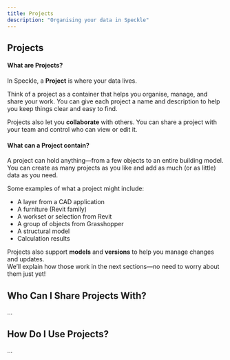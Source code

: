 ```yaml
---
title: Projects  
description: "Organising your data in Speckle"
---
```

## Projects
#### What are Projects?

In Speckle, a **Project** is where your data lives.

Think of a project as a container that helps you organise, manage, and share your work. You can give each project a name and description to help you keep things clear and easy to find.

Projects also let you **collaborate** with others. You can share a project with your team and control who can view or edit it.

#### What can a Project contain?

A project can hold anything—from a few objects to an entire building model. You can create as many projects as you like and add as much (or as little) data as you need.

Some examples of what a project might include:
- A layer from a CAD application  
- A furniture (Revit family)  
- A workset or selection from Revit  
- A group of objects from Grasshopper  
- A structural model  
- Calculation results  

Projects also support **models** and **versions** to help you manage changes and updates.  
We’ll explain how those work in the next sections—no need to worry about them just yet!

## Who Can I Share Projects With?
...

## How Do I Use Projects?
...

